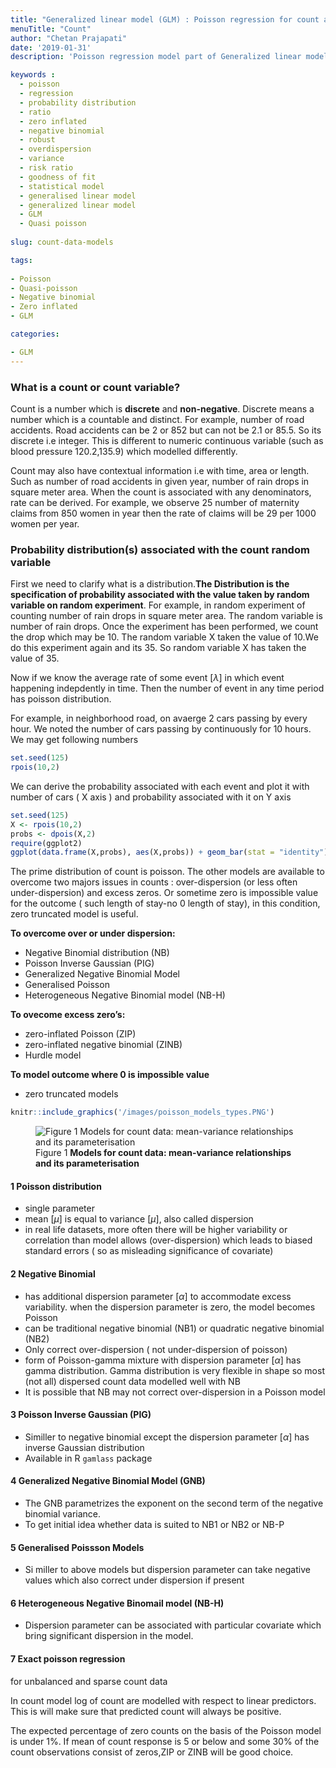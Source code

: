 ```yaml
---
title: "Generalized linear model (GLM) : Poisson regression for count and rate"
menuTitle: "Count"
author: "Chetan Prajapati"
date: '2019-01-31'
description: 'Poisson regression model part of Generalized linear models (GLM), its statistical assumptions and interpretation (risk ratio). Also about zero-inflated, negative binomial and generalized poisson models'

keywords : 
  - poisson
  - regression
  - probability distribution
  - ratio
  - zero inflated
  - negative binomial
  - robust
  - overdispersion
  - variance
  - risk ratio
  - goodness of fit
  - statistical model
  - generalised linear model
  - generalized linear model
  - GLM
  - Quasi poisson
  
slug: count-data-models

tags:
  
- Poisson
- Quasi-poisson
- Negative binomial
- Zero inflated
- GLM

categories: 

- GLM
---
```


###  What is a count or count variable?

Count is a number which is **discrete** and **non-negative**. Discrete means a number which is a countable and distinct. For example, number of road accidents. Road accidents can be 2 or 852 but can not be 2.1 or 85.5. So its discrete i.e integer. This is different to numeric continuous variable (such as blood pressure 120.2,135.9) which modelled differently.

Count may also have contextual information i.e with time, area or length. Such as number of road accidents in given year, number of rain drops in square meter area. When the count is associated with any denominators, rate can be derived. For example, we observe 25 number of maternity claims from 850 women in  year then the rate of claims will be 29 per 1000 women per year.


### Probability distribution(s) associated with the count random variable

First we need to clarify what is a distribution.**The Distribution is the specification of probability associated with the value taken by random variable on random experiment**. For example, in random experiment of counting number of rain drops in square meter area. The random variable is number of rain drops. Once the experiment has been performed, we count the drop which may be 10. The random variable X taken the value of 10.We do this experiment again and its 35. So random variable X has taken the value of 35.

Now if we know the average rate of some event $[\lambda]$ in which event happening indepdently in time. Then the number of event in any time period has poisson distribution.

For example, in neighborhood road, on avaerge 2 cars passing by every hour. We noted the number of cars passing by continuously for 10 hours. We may get following numbers

```r
set.seed(125)
rpois(10,2)
```

We can derive the probability associated with each event and plot it with number of cars ( X axis ) and probability associated with it on Y axis

```r

set.seed(125)
X <- rpois(10,2)
probs <- dpois(X,2)
require(ggplot2)
ggplot(data.frame(X,probs), aes(X,probs)) + geom_bar(stat = "identity")

```



The prime distribution of count is poisson. The other models are available to overcome two majors issues in counts : over-dispersion (or less often under-dispersion) and excess zeros. Or sometime zero is impossible value for the outcome ( such length of stay-no 0 length of stay), in this condition, zero truncated model is useful.
 
**To overcome over or under dispersion:** 

+ Negative Binomial distribution (NB)
+ Poisson Inverse Gaussian (PIG)
+ Generalized Negative Binomial Model
+ Generalised Poisson 
+ Heterogeneous Negative Binomial model (NB-H)

**To ovecome excess zero's:**

+ zero-inflated Poisson (ZIP)
+ zero-inflated negative binomial (ZINB)
+ Hurdle model

**To model outcome where 0 is impossible value**

+ zero truncated models

```r
knitr::include_graphics('/images/poisson_models_types.PNG')
```

![Figure 1 **Models for count data: mean-variance relationships and its parameterisation**](/images/poisson_models_types.PNG)

#### 1 Poisson distribution
+ single parameter
+ mean $[\mu]$ is equal to variance $[\mu]$, also called dispersion
+ in real life datasets, more often there will be higher variability or correlation than model allows (over-dispersion) which leads to biased standard errors ( so as misleading significance of covariate)

#### 2 Negative Binomial 
+ has additional dispersion parameter $[\alpha]$ to accommodate excess variability. when the dispersion parameter is zero,
the model becomes Poisson
+ can be traditional negative binomial (NB1) or quadratic negative binomial (NB2)
+ Only correct over-dispersion ( not under-dispersion of poisson)
+ form of Poisson-gamma mixture with  dispersion parameter $[\alpha]$ has gamma distribution. Gamma distribution is very flexible in shape so most (not all) dispersed count data modelled well with NB
+ It is possible that NB may not correct over-dispersion in a Poisson model

#### 3 Poisson Inverse Gaussian (PIG)
+ Similler to negative binomial except the dispersion parameter $[\alpha]$ has inverse Gaussian distribution
+ Available in R `gamlass` package

#### 4 Generalized Negative Binomial Model (GNB)
+ The GNB parametrizes the exponent on the second term of the
negative binomial variance.
+ To get initial idea whether data is suited to NB1 or NB2 or NB-P


#### 5 Generalised Poissson Models
+ Si miller to above models but dispersion parameter can take negative values which also correct under dispersion if present

#### 6 Heterogeneous Negative Binomail model (NB-H)
+ Dispersion parameter can be associated with particular covariate which bring significant dispersion in the model.

#### 7 Exact poisson regression
for unbalanced and sparse count data



In count model log of count are modelled with respect to linear predictors. This is will make sure that predicted count will always be positive.

The expected percentage of zero counts on the basis of the Poisson
model is under 1%. If mean of count response is 5 or below and some 30% of the count observations consist of zeros,ZIP or ZINB will be good choice.





